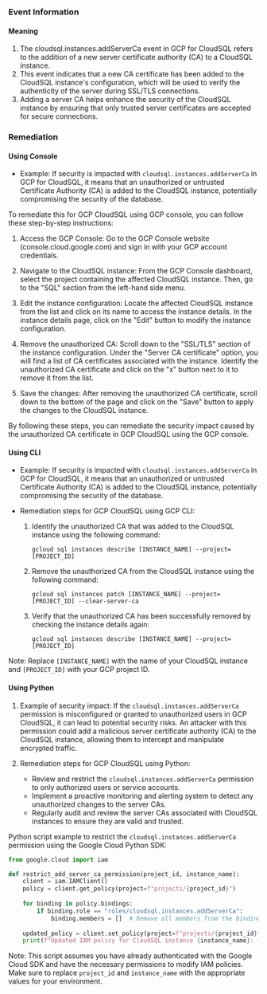 
### Event Information

#### Meaning

1. The cloudsql.instances.addServerCa event in GCP for CloudSQL refers to the addition of a new server certificate authority (CA) to a CloudSQL instance.
2. This event indicates that a new CA certificate has been added to the CloudSQL instance's configuration, which will be used to verify the authenticity of the server during SSL/TLS connections.
3. Adding a server CA helps enhance the security of the CloudSQL instance by ensuring that only trusted server certificates are accepted for secure connections.

### Remediation

#### Using Console

- Example: If security is impacted with `cloudsql.instances.addServerCa` in GCP for CloudSQL, it means that an unauthorized or untrusted Certificate Authority (CA) is added to the CloudSQL instance, potentially compromising the security of the database.

To remediate this for GCP CloudSQL using GCP console, you can follow these step-by-step instructions:

1. Access the GCP Console: Go to the GCP Console website (console.cloud.google.com) and sign in with your GCP account credentials.

2. Navigate to the CloudSQL instance: From the GCP Console dashboard, select the project containing the affected CloudSQL instance. Then, go to the "SQL" section from the left-hand side menu.

3. Edit the instance configuration: Locate the affected CloudSQL instance from the list and click on its name to access the instance details. In the instance details page, click on the "Edit" button to modify the instance configuration.

4. Remove the unauthorized CA: Scroll down to the "SSL/TLS" section of the instance configuration. Under the "Server CA certificate" option, you will find a list of CA certificates associated with the instance. Identify the unauthorized CA certificate and click on the "x" button next to it to remove it from the list.

5. Save the changes: After removing the unauthorized CA certificate, scroll down to the bottom of the page and click on the "Save" button to apply the changes to the CloudSQL instance.

By following these steps, you can remediate the security impact caused by the unauthorized CA certificate in GCP CloudSQL using the GCP console.

#### Using CLI

- Example: If security is impacted with `cloudsql.instances.addServerCa` in GCP for CloudSQL, it means that an unauthorized or untrusted Certificate Authority (CA) is added to the CloudSQL instance, potentially compromising the security of the database.

- Remediation steps for GCP CloudSQL using GCP CLI:
  1. Identify the unauthorized CA that was added to the CloudSQL instance using the following command:
     ```
     gcloud sql instances describe [INSTANCE_NAME] --project=[PROJECT_ID]
     ```
  2. Remove the unauthorized CA from the CloudSQL instance using the following command:
     ```
     gcloud sql instances patch [INSTANCE_NAME] --project=[PROJECT_ID] --clear-server-ca
     ```
  3. Verify that the unauthorized CA has been successfully removed by checking the instance details again:
     ```
     gcloud sql instances describe [INSTANCE_NAME] --project=[PROJECT_ID]
     ```

Note: Replace `[INSTANCE_NAME]` with the name of your CloudSQL instance and `[PROJECT_ID]` with your GCP project ID.

#### Using Python

1. Example of security impact: If the `cloudsql.instances.addServerCa` permission is misconfigured or granted to unauthorized users in GCP CloudSQL, it can lead to potential security risks. An attacker with this permission could add a malicious server certificate authority (CA) to the CloudSQL instance, allowing them to intercept and manipulate encrypted traffic.

2. Remediation steps for GCP CloudSQL using Python:
   - Review and restrict the `cloudsql.instances.addServerCa` permission to only authorized users or service accounts.
   - Implement a proactive monitoring and alerting system to detect any unauthorized changes to the server CAs.
   - Regularly audit and review the server CAs associated with CloudSQL instances to ensure they are valid and trusted.

Python script example to restrict the `cloudsql.instances.addServerCa` permission using the Google Cloud Python SDK:

```python
from google.cloud import iam

def restrict_add_server_ca_permission(project_id, instance_name):
    client = iam.IAMClient()
    policy = client.get_policy(project=f"projects/{project_id}")
    
    for binding in policy.bindings:
        if binding.role == "roles/cloudsql.instances.addServerCa":
            binding.members = []  # Remove all members from the binding
    
    updated_policy = client.set_policy(project=f"projects/{project_id}", policy=policy)
    print(f"Updated IAM policy for CloudSQL instance {instance_name}: {updated_policy}")
```

Note: This script assumes you have already authenticated with the Google Cloud SDK and have the necessary permissions to modify IAM policies. Make sure to replace `project_id` and `instance_name` with the appropriate values for your environment.

